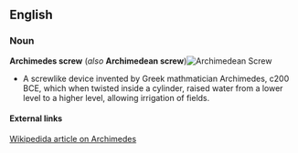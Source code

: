 == English ==
=== Noun ===  
'''Archimedes screw''' (''also'' '''Archimedean screw''')[[Image:screw.gif|thumb|right|Archimedean Screw]]
* A screwlike device invented by Greek mathmatician Archimedes, c200 BCE, which when twisted inside a cylinder, raised water from a lower level to a higher level, allowing irrigation of fields.
==== External links ====
[[:w:Archimedes|Wikipedida article on Archimedes]]
{{Cattag|physics}}